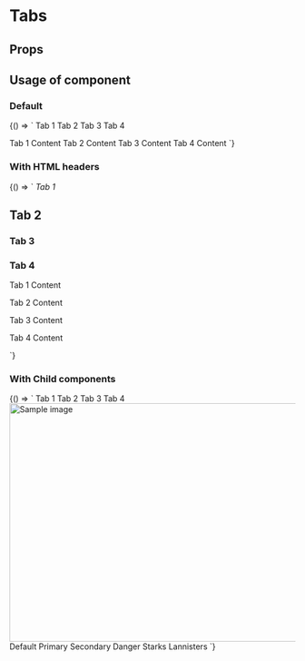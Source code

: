 
# Tabs
<Meta
  title='Tabs'
  component='fw-tabs'
   />

## Props

<Props of="fw-tabs"/>

## Usage of component

### Default
<Preview>
<Story name='Default'>{() => `
<fw-tabs>
  <fw-tab slot="tab" panel="one">Tab 1</fw-tab>
  <fw-tab slot="tab" panel="two">Tab 2</fw-tab>
  <fw-tab slot="tab" panel="three" disabled>Tab 3</fw-tab>
  <fw-tab slot="tab" panel="four">Tab 4</fw-tab>
  
  <fw-panel name="one">Tab 1 Content</fw-panel>
  <fw-panel name="two">Tab 2 Content</fw-panel>
  <fw-panel name="three">Tab 3 Content</fw-panel>
  <fw-panel name="four">Tab 4 Content</fw-panel>
</fw-tabs>
`}</Story>
</Preview>

### With HTML headers
<Preview>
<Story name='With HTML Headers'>{() => `
<fw-tabs>
  <fw-tab slot="tab" panel="one"><i>Tab 1</i></fw-tab>
  <fw-tab slot="tab" panel="two"><h2>Tab 2</h2></fw-tab>
  <fw-tab slot="tab" panel="three" disabled><h3>Tab 3</h3></fw-tab>
  <fw-tab slot="tab" panel="four"><h3>Tab 4</h3></fw-tab>
  
  <fw-panel name="one">
    <section><p>Tab 1 Content</p></section>
  </fw-panel>
  <fw-panel name="two">
    <p>Tab 2 Content</p>
  </fw-panel>
  <fw-panel name="three">
      <p>Tab 3 Content</p>
  </fw-panel>
  <fw-panel name="four">
    <p>Tab 4 Content</p>
  </fw-panel>
</fw-tabs>
`}</Story>
</Preview>


### With Child components
<Preview>
<Story name='With Child Components'>{() => `
<fw-tabs active-tab-index="1">
  <fw-tab slot="tab" panel="one">Tab 1</fw-tab>
  <fw-tab slot="tab" panel="two">Tab 2</fw-tab>
  <fw-tab slot="tab" panel="three" disabled>Tab 3</fw-tab>
  <fw-tab slot="tab" panel="four">Tab 4</fw-tab>
  
  <fw-panel name="one">
    <section>
      <img src="https://firebasestorage.googleapis.com/v0/b/blog-88819.appspot.com/o/mostafa-meraji-hgw6HUHlKMk-unsplash.jpg?alt=media&token=4ed2f24a-43ea-4a04-adc7-c7c5d971df71" alt="Sample image" height="420" width="720">
    </section>
  </fw-panel>
  <fw-panel name="two">
    <fw-button expand>Default</fw-button>
    <fw-button color="primary" expand>Primary</fw-button>
    <fw-button color="secondary" expand>Secondary</fw-button>
    <fw-button color="danger" expand>Danger</fw-button>
  </fw-panel>
  <fw-panel name="three">
    <fw-input label="Email" placeholder="Please type in your Email" type="email"> </fw-input>
    <fw-input label="Email" placeholder="Please type in your Email" type="email"> </fw-input>
    <fw-input label="Password" placeholder="Please type in your Password" type="password"> </fw-input>
  </fw-panel>
  <fw-panel name="four">
    <fw-select label="Select the house" required="true" value="1">
      <fw-select-option value="1">Starks</fw-select-option>
      <fw-select-option value="2">Lannisters</fw-select-option>
    </fw-select>
  </fw-panel>
</fw-tabs>
`}</Story>
</Preview>
